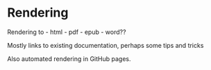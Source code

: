 # Rendering

Rendering to 
- html
- pdf
- epub
- word??

Mostly links to existing documentation, perhaps some tips and tricks

Also automated rendering in GitHub pages.
